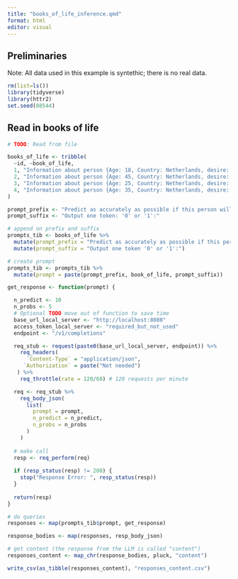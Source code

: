 ```yaml
---
title: "books_of_life_inference.qmd"
format: html
editor: visual
---
```


## Preliminaries

Note: All data used in this example is syntethic; there is no real data.

```r
rm(list=ls())
library(tidyverse)
library(httr2)
set.seed(08544)
```


## Read in books of life

```r
# TODO: Read from file

books_of_life <- tribble(
  ~id, ~book_of_life,
  1, "Information about person {Age: 18, Country: Netherlands, desire: wants a child}",
  2, "Information about person {Age: 45, Country: Netherlands, desire: wants a child}",
  3, "Information about person {Age: 25, Country: Netherlands, desire: wants a child}",
  4, "Information about person {Age: 35, Country: Netherlands, desire: wants a child}",
)

prompt_prefix <- "Predict as accurately as possible if this person will have a child between 2021 and 2023. Answer only '0' or '1'. Do not explain."
prompt_suffix <- "Output one token: '0' or '1':"

# append on prefix and suffix
prompts_tib <- books_of_life %>%
  mutate(prompt_prefix = "Predict as accurately as possible if this person will have a child between 2021 and 2023. Answer only '0' or '1'. Do not explain.") %>%
  mutate(prompt_suffix = "Output one token '0' or '1':") 

# create prompt
prompts_tib <- prompts_tib %>%
  mutate(prompt = paste(prompt_prefix, book_of_life, prompt_suffix))
```

```r
get_response <- function(prompt) {

  n_predict <- 10
  n_probs <- 5
  # Optional TODO move out of function to save time
  base_url_local_server <- "http://localhost:8080"
  access_token_local_server <- "required_but_not_used"
  endpoint <- "/v1/completions"

  req_stub <- request(paste0(base_url_local_server, endpoint)) %>%
    req_headers(
      `Content-Type` = "application/json",
     `Authorization` = paste("Not needed")
   ) %>%
    req_throttle(rate = 120/60) # 120 requests per minute

  req <- req_stub %>%
    req_body_json(
      list(
        prompt = prompt,
        n_predict = n_predict,
        n_probs = n_probs
      )
    )
  
  # make call
  resp <- req_perform(req)
  
  if (resp_status(resp) != 200) {
    stop("Response Error: ", resp_status(resp))
  }
  
  return(resp)
}
```


```r
# do queries
responses <- map(prompts_tib$prompt, get_response)

response_bodies <- map(responses, resp_body_json)

# get content (the response from the LLM is called "content")
responses_content <- map_chr(response_bodies, pluck, "content")
```

```r
write_csv(as_tibble(responses_content), "responses_content.csv")
```